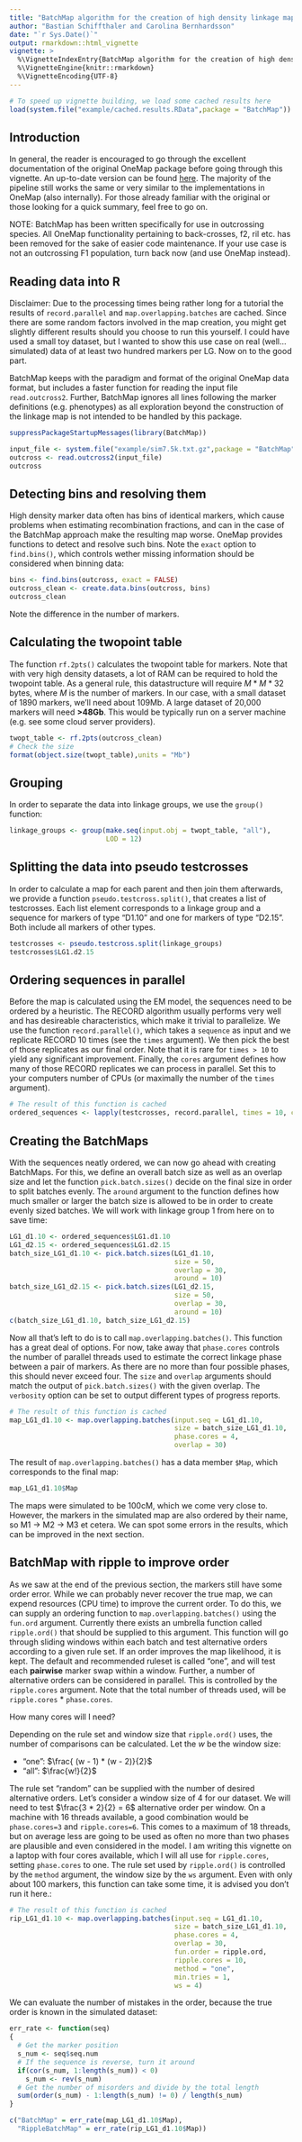 ```yaml
---
title: "BatchMap algorithm for the creation of high density linkage maps in outcrossing species"
author: "Bastian Schiffthaler and Carolina Bernhardsson"
date: "`r Sys.Date()`"
output: rmarkdown::html_vignette
vignette: >
  %\VignetteIndexEntry{BatchMap algorithm for the creation of high density linkage maps in outcrossing species}
  %\VignetteEngine{knitr::rmarkdown}
  %\VignetteEncoding{UTF-8}
---
```


```r
# To speed up vignette building, we load some cached results here
load(system.file("example/cached.results.RData",package = "BatchMap"))
```

## Introduction

In general, the reader is encouraged to go through the excellent documentation
of the original OneMap package before going through this vignette. An 
up-to-date version can be found [here](https://github.com/augusto-garcia/onemap/raw/master/inst/doc/Tutorial_Onemap_reduced_version.pdf). The majority of the pipeline still works the same or very similar to the implementations in OneMap (also internally). For those already familiar with the original or those looking for a quick summary, feel free to go on.

NOTE: BatchMap has been written specifically for use in outcrossing species. All OneMap functionality pertaining to back-crosses, f2, ril etc. has been removed for the sake of easier code maintenance. If your use case is not an outcrossing F1 population, turn back now (and use OneMap instead).

## Reading data into R

Disclaimer: Due to the processing times being rather long for a tutorial the results of `record.parallel` and `map.overlapping.batches` are cached. Since there are some random factors involved in the map creation, you might get slightly different results should you choose to run this yourself. I could have used a small toy dataset, but I wanted to show this use case on real (well... simulated) data of at least two hundred markers per LG. Now on to the good part.

BatchMap keeps with the paradigm and format of the original OneMap data format, but includes a faster function for reading the input file `read.outcross2`. Further, BatchMap ignores all lines following the marker definitions (e.g. phenotypes) as all exploration beyond the construction of the linkage map is not intended to be handled by this package.

```r
suppressPackageStartupMessages(library(BatchMap))

input_file <- system.file("example/sim7.5k.txt.gz",package = "BatchMap")
outcross <- read.outcross2(input_file)
outcross
```

## Detecting bins and resolving them

High density marker data often has bins of identical markers, which cause
problems when estimating recombination fractions, and can in the case of the
BatchMap approach make the resulting map worse. OneMap provides functions to
detect and resolve such bins. Note the `exact` option to `find.bins()`, which
controls wether missing information should be considered when binning data:

```r
bins <- find.bins(outcross, exact = FALSE)
outcross_clean <- create.data.bins(outcross, bins)
outcross_clean
```

Note the difference in the number of markers.

## Calculating the twopoint table

The function `rf.2pts()` calculates the twopoint table for markers. Note that
with very high density datasets, a lot of RAM can be required to hold the 
twopoint table. As a general rule, this datastructure will require $M * M * 32$ bytes, where $M$ is the number of markers. In our case, with a small 
dataset of 1890 markers, we'll need about 109Mb. A large dataset of 20,000 markers will need **>48Gb**. This would be typically run on a server machine (e.g. see some cloud server providers).

```r
twopt_table <- rf.2pts(outcross_clean)
# Check the size
format(object.size(twopt_table),units = "Mb")
```

## Grouping

In order to separate the data into linkage groups, we use the `group()` function:

```r
linkage_groups <- group(make.seq(input.obj = twopt_table, "all"),
                        LOD = 12)
```


## Splitting the data into pseudo testcrosses

In order to calculate a map for each parent and then join them afterwards, we
provide a function `pseudo.testcross.split()`, that creates a list of testcrosses. Each list element corresponds to a linkage group and a sequence for markers of type "D1.10" and one for markers of type "D2.15". Both include all markers of other types.

```r
testcrosses <- pseudo.testcross.split(linkage_groups)
testcrosses$LG1.d2.15
```

## Ordering sequences in parallel

Before the map is calculated using the EM model, the sequences need to be ordered by a heuristic. The RECORD algorithm usually performs very well and has desireable characteristics, which make it trivial to parallelize. We use the function `record.parallel()`, which takes a `sequence` as input and we replicate RECORD 10 times (see the `times` argument). We then pick the best of those replicates as our final order. Note that it is rare for `times > 10` to yield any significant improvement. Finally, the `cores` argument defines how many of those RECORD replicates we can process in parallel. Set this to your computers number of CPUs (or maximally the number of the `times` argument).

```r
# The result of this function is cached
ordered_sequences <- lapply(testcrosses, record.parallel, times = 10, cores = 1)
```

## Creating the BatchMaps

With the sequences neatly ordered, we can now go ahead with creating BatchMaps. For this, we define an overall batch size as well as an overlap size and let the function `pick.batch.sizes()` decide on the final size in order to split batches evenly. The `around` argument to the function defines how much smaller or larger the batch size is allowed to be in order to create evenly sized batches. We will work with linkage group 1 from here on to save time:

```r
LG1_d1.10 <- ordered_sequences$LG1.d1.10
LG1_d2.15 <- ordered_sequences$LG1.d2.15
batch_size_LG1_d1.10 <- pick.batch.sizes(LG1_d1.10, 
                                         size = 50, 
                                         overlap = 30, 
                                         around = 10)
batch_size_LG1_d2.15 <- pick.batch.sizes(LG1_d2.15, 
                                         size = 50, 
                                         overlap = 30, 
                                         around = 10)
c(batch_size_LG1_d1.10, batch_size_LG1_d2.15)
```

Now all that's left to do is to call `map.overlapping.batches()`. This function has a great deal of options. For now, take away that `phase.cores` controls the number of parallel threads used to estimate the correct linkage phase between a pair of markers. As there are no more than four possible phases, this should never exceed four. The `size` and `overlap` arguments should match the output of `pick.batch.sizes()` with the given overlap. The `verbosity` option can be set to output different types of progress reports.

```r
# The result of this function is cached
map_LG1_d1.10 <- map.overlapping.batches(input.seq = LG1_d1.10,
                                         size = batch_size_LG1_d1.10,
                                         phase.cores = 4,
                                         overlap = 30)
```

The result of `map.overlapping.batches()` has a data member `$Map`, which corresponds to the final map:

```r
map_LG1_d1.10$Map
```

The maps were simulated to be 100cM, which we come very close to. However, the markers in the simulated map are also ordered by their name, so M1 -> M2 -> M3 et cetera. We can spot some errors in the results, which can be improved in the next section.

## BatchMap with ripple to improve order

As we saw at the end of the previous section, the markers still have some order error. While we can probably never recover the true map, we can expend resources (CPU time) to improve the current order. To do this, we can supply an ordering function to `map.overlapping.batches()` using the `fun.ord` argument. Currently there exists an umbrella function called `ripple.ord()` that should be supplied to this argument. This function will go through sliding windows within each batch and test alternative orders according to a given rule set. If an order improves the map likelihood, it is kept. The default and recommended ruleset is called "one", and will test each **pairwise** marker swap within a window. Further, a number of alternative orders can be considered in parallel. This is controlled by the `ripple.cores` argument. Note that the total number of threads used, will be `ripple.cores` * `phase.cores`.

How many cores will I need?

Depending on the rule set and window size that `ripple.ord()` uses, the number of comparisons can be calculated. Let the $w$ be the window size:

- "one": $\frac{ (w - 1) * (w  - 2)}{2}$
- "all": $\frac{w!}{2}$

The rule set "random" can be supplied with the number of desired alternative orders. Let's consider a window size of 4 for our dataset. We will need to test $\frac{3 * 2}{2} = 6$ alternative order per window. On a machine with 16 threads available, a good combination would be `phase.cores=3` and `ripple.cores=6`. This comes to a maximum of 18 threads, but on average less are going to be used as often no more than two phases are plausible and even considered in the model. I am writing this vignette on a laptop with four cores available, which I will all use for `ripple.cores`, setting `phase.cores` to one. The rule set used by `ripple.ord()` is controlled by the `method` argument, the window size by the `ws` argument. Even with only about 100 markers, this function can take some time, it is advised you don't run it here.:

```r
# The result of this function is cached
rip_LG1_d1.10 <- map.overlapping.batches(input.seq = LG1_d1.10,
                                         size = batch_size_LG1_d1.10,
                                         phase.cores = 4,
                                         overlap = 30,
                                         fun.order = ripple.ord,
                                         ripple.cores = 10,
                                         method = "one",
                                         min.tries = 1,
                                         ws = 4)
```


We can evaluate the number of mistakes in the order, because the true order is known in the simulated dataset:

```r
err_rate <- function(seq)
{
  # Get the marker position
  s_num <- seq$seq.num
  # If the sequence is reverse, turn it around
  if(cor(s_num, 1:length(s_num)) < 0)
    s_num <- rev(s_num)
  # Get the number of misorders and divide by the total length
  sum(order(s_num) - 1:length(s_num) != 0) / length(s_num)
}

c("BatchMap" = err_rate(map_LG1_d1.10$Map),
  "RippleBatchMap" = err_rate(rip_LG1_d1.10$Map))
```
